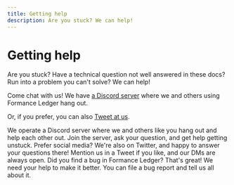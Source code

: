 ```yaml
---
title: Getting help
description: Are you stuck? We can help!
---
```



# Getting help

Are you stuck? Have a technical question not well answered in these docs? Run into a problem you can't solve? We can help!

Come chat with us! We have [a Discord server](https://discord.com/invite/xyHvcbzk4w) where we and others using Formance Ledger hang out.

Or, if you prefer, you can also [Tweet at us](https://twitter.com/formancehq).


<DocCardGrid>

<DocCard headline="Chat with us live" cta="Join the discord" link="https://discord.com/invite/xyHvcbzk4w">
    We operate a Discord server where we and others like you hang out and help each other out. Join the server, ask your question, and get help getting unstuck.
</DocCard>

<DocCard headline="Find us on Twitter" cta="Tweet at us" link="https://twitter.com/formancehq">
    Prefer social media? We're also on Twitter, and happy to answer your questions there! Mention us in a Tweet if you like, and our DMs are always open.
</DocCard>

<DocCard headline="I found a bug!" cta="File a bug report" link="https://github.com/formancehq/ledger/issues/new?assignees=&labels=bug&template=bug_report.md&title=">
    Did you find a bug in Formance Ledger? That's great! We need your help to make it better. You can file a bug report and tell us all about it.
</DocCard>

</DocCardGrid>
